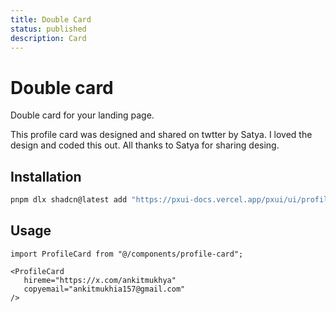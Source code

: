 ```yaml
---
title: Double Card
status: published
description: Card 
---
```


# Double card

Double card for your landing page.

<CompPreview name="double-card" variants="default"  />
 

<Note>This profile card was designed and shared on twtter by <NextLink href="https://x.com/heysatya_">Satya</NextLink>. I loved the design and coded this out. All thanks to Satya for sharing desing.</Note>

## Installation

```bash
pnpm dlx shadcn@latest add "https://pxui-docs.vercel.app/pxui/ui/profile-card.json"
```

## Usage

```tsx
import ProfileCard from "@/components/profile-card";
```

```tsx /hireme=/#v /copyemail=/#v
<ProfileCard 
   hireme="https://x.com/ankitmukhya" 
   copyemail="ankitmukhia157@gmail.com" 
/>
```
